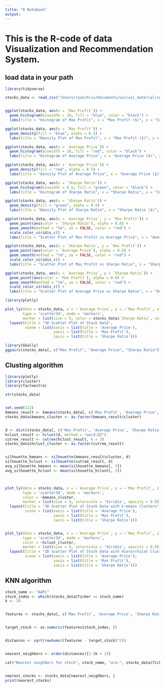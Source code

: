 ```yaml
---
title: "R Notebook"
output: 
---
```

# This is the R-code of data Visualization and Recommendation System.
## load data in your path

```r
library(tidyverse)

stocks_data <- read_csv("/Users/ryanchris/Documents/uic/uic_material/semester 6/BDA/group assignment/r/sp500_top100_stock_results.csv")


ggplot(stocks_data, aes(x = `Max Profit`)) +
  geom_histogram(binwidth = 10, fill = "blue", color = "black") +
  labs(title = "Histogram of Max Profit", x = "Max Profit ($)", y = "Count")
```
```r
ggplot(stocks_data, aes(x = `Max Profit`)) +
  geom_density(fill = "blue", alpha = 0.5) +
  labs(title = "Density Plot of Max Profit", x = "Max Profit ($)", y = "Density")
```
```r
ggplot(stocks_data, aes(x = `Average Price`)) +
  geom_histogram(binwidth = 10, fill = "red", color = "black") +
  labs(title = "Histogram of Average Price", x = "Average Price ($)", y = "Count")
```


```r
ggplot(stocks_data, aes(x = `Average Price`)) +
  geom_density(fill = "red", alpha = 0.5) +
  labs(title = "Density Plot of Average Price", x = "Average Price ($)", y = "Density")
```
```r
ggplot(stocks_data, aes(x = `Sharpe Ratio`)) +
  geom_histogram(binwidth = 0.5, fill = "green", color = "black") +
  labs(title = "Histogram of Sharpe Ratio", x = "Sharpe Ratio", y = "Count")

```
```r
ggplot(stocks_data, aes(x = `Sharpe Ratio`)) +
  geom_density(fill = "green", alpha = 0.5) +
  labs(title = "Density Plot of Sharpe Ratio", x = "Sharpe Ratio ($)", y = "Density")
```


```r
ggplot(stocks_data, aes(x = `Average Price`, y = `Max Profit`)) +
  geom_point(aes(color = `Sharpe Ratio`), alpha = 0.6) +
  geom_smooth(method = "lm", se = FALSE, color = "red") +
  scale_color_viridis_c() +
  labs(title = "Scatter Plot of Max Profit vs Average Price", x = "Average Price ($)", y = "Max Profit ($)")

```
```r
ggplot(stocks_data, aes(x = `Sharpe Ratio`, y = `Max Profit`)) +
  geom_point(aes(color = `Average Price`), alpha = 0.6) +
  geom_smooth(method = "lm", se = FALSE, color = "red") +
  scale_color_viridis_c() +
  labs(title = "Scatter Plot of Max Profit vs Sharpe Ratio", x = "Sharpe Ratio", y = "Max Profit ($)")

```
```r
ggplot(stocks_data, aes(x = `Average Price`, y = `Sharpe Ratio`)) +
  geom_point(aes(color = `Max Profit`), alpha = 0.6) +
  geom_smooth(method = "lm", se = FALSE, color = "red") +
  scale_color_viridis_c() +
  labs(title = "Scatter Plot of Average Price vs Sharpe Ratio", x = "Average Price ($)", y = "Sharpe Ratio ($)")
```


```r
library(plotly)

plot_ly(data = stocks_data, x = ~`Average Price`, y = ~`Max Profit`, z = ~`Sharpe Ratio`,
        type = 'scatter3d', mode = 'markers',
        marker = list(size = 5, color = stocks_data$`Sharpe Ratio`, colorscale = 'Viridis', opacity = 0.8)) %>%
  layout(title = "3D Scatter Plot of Stock Data",
         scene = list(xaxis = list(title = 'Average Price'),
                      yaxis = list(title = 'Max Profit'),
                      zaxis = list(title = 'Sharpe Ratio')))

```
```r
library(GGally)
ggpairs(stocks_data[, c("Max Profit", "Average Price", "Sharpe Ratio")])

```

## Clusting algorithm 
```r

library(plotly)
library(cluster)
library(factoextra)

str(stocks_data)


set.seed(123)
kmeans_result <- kmeans(stocks_data[, c('Max Profit', 'Average Price', 'Sharpe Ratio')], centers = 3, nstart = 25)
stocks_data$kmeans_cluster <- as.factor(kmeans_result$cluster)


d <- dist(stocks_data[, c('Max Profit', 'Average Price', 'Sharpe Ratio')], method = "euclidean")
hclust_result <- hclust(d, method = "ward.D2")
cutree_result <- cutree(hclust_result, k = 3)
stocks_data$hclust_cluster <- as.factor(cutree_result)


silhouette_kmeans <- silhouette(kmeans_result$cluster, d)
silhouette_hclust <- silhouette(cutree_result, d)
avg_silhouette_kmeans <- mean(silhouette_kmeans[, 3])
avg_silhouette_hclust <- mean(silhouette_hclust[, 3])



plot_ly(data = stocks_data, x = ~`Average Price`, y = ~`Max Profit`, z = ~`Sharpe Ratio`,
        type = 'scatter3d', mode = 'markers',
        color = ~kmeans_cluster,
        marker = list(size = 5, colorscale = 'Viridis', opacity = 0.8)) %>%
  layout(title = "3D Scatter Plot of Stock Data with k-means Clusters",
         scene = list(xaxis = list(title = 'Average Price'),
                      yaxis = list(title = 'Max Profit'),
                      zaxis = list(title = 'Sharpe Ratio')))


plot_ly(data = stocks_data, x = ~`Average Price`, y = ~`Max Profit`, z = ~`Sharpe Ratio`,
        type = 'scatter3d', mode = 'markers',
        color = ~hclust_cluster,
        marker = list(size = 5, colorscale = 'Viridis', opacity = 0.8)) %>%
  layout(title = "3D Scatter Plot of Stock Data with Hierarchical Clusters",
         scene = list(xaxis = list(title = 'Average Price'),
                      yaxis = list(title = 'Max Profit'),
                      zaxis = list(title = 'Sharpe Ratio')))

```
## KNN algorithm
```r
stock_name <- "AAPL"
stock_index <- which(stocks_data$Ticker == stock_name)
k <- 10  


features <- stocks_data[, c('Max Profit', 'Average Price', 'Sharpe Ratio')]


target_stock <- as.numeric(features[stock_index, ])


distances <- sqrt(rowSums((features - target_stock)^2))


nearest_neighbors <- order(distances)[2:(k + 1)]

cat("Nearest neighbors for stock", stock_name, "are:", stocks_data$Ticker[nearest_neighbors], "\n")


nearest_stocks <- stocks_data[nearest_neighbors, ]
print(nearest_stocks)
```

